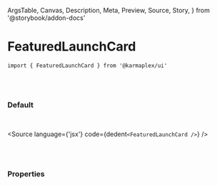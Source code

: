   ArgsTable,
  Canvas,
  Description,
  Meta,
  Preview,
  Source,
  Story,
} from '@storybook/addon-docs'


<Meta title='02. Molecules / FeaturedLaunchCard' component={FeaturedLaunchCard} />

# FeaturedLaunchCard

`import { FeaturedLaunchCard } from '@karmaplex/ui'`

<br />
<br />

### Default

<br />

<Story name='Default'>
  <div className='doc-story__preview' style={{ zoom: '100%' }}>
    <div className='flex items-center gap-4'>
      <FeaturedLaunchCard />
    </div>
  </div>
</Story>

<Source language={'jsx'} code={dedent`<FeaturedLaunchCard />`} />

<br />
<br />

### Properties

<ArgsTable of={FeaturedLaunchCard} />
